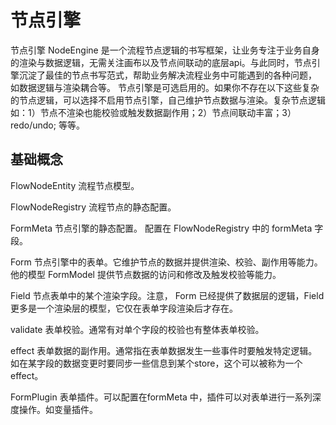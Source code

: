 # 节点引擎

节点引擎 NodeEngine 是一个流程节点逻辑的书写框架，让业务专注于业务自身的渲染与数据逻辑，无需关注画布以及节点间联动的底层api。与此同时，节点引擎沉淀了最佳的节点书写范式，帮助业务解决流程业务中可能遇到的各种问题， 如数据逻辑与渲染耦合等。
节点引擎是可选启用的。如果你不存在以下这些复杂的节点逻辑，可以选择不启用节点引擎，自己维护节点数据与渲染。复杂节点逻辑如：1）节点不渲染也能校验或触发数据副作用；2）节点间联动丰富；3）redo/undo; 等等。

## 基础概念

FlowNodeEntity
流程节点模型。

FlowNodeRegistry
流程节点的静态配置。

FormMeta
节点引擎的静态配置。 配置在 FlowNodeRegistry 中的 formMeta 字段。

Form
节点引擎中的表单。它维护节点的数据并提供渲染、校验、副作用等能力。他的模型 FormModel 提供节点数据的访问和修改及触发校验等能力。

Field
节点表单中的某个渲染字段。注意， Form 已经提供了数据层的逻辑，Field 更多是一个渲染层的模型，它仅在表单字段渲染后才存在。

validate
表单校验。通常有对单个字段的校验也有整体表单校验。

effect
表单数据的副作用。通常指在表单数据发生一些事件时要触发特定逻辑。 如在某字段的数据变更时要同步一些信息到某个store，这个可以被称为一个effect。

FormPlugin
表单插件。可以配置在formMeta 中，插件可以对表单进行一系列深度操作。如变量插件。
